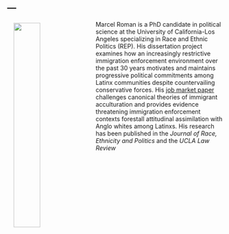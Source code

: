 ---
---

<link rel="stylesheet" href="styles.css" type="text/css">

<img src="files/headshot.png" align="left" hspace="15" vspace="5" style="width:35%">

Marcel Roman is a PhD candidate in political science at the University of California-Los Angeles specializing in Race and Ethnic Politics (REP). His dissertation project examines how an increasingly restrictive immigration enforcement environment over the past 30 years motivates and maintains progressive political commitments among Latinx communities despite countervailing conservative forces. His [job market paper](pdfs/wps/deportation_threat.pdf) challenges canonical theories of immigrant acculturation and provides evidence threatening immigration enforcement contexts forestall attitudinal assimilation with Anglo whites among Latinxs.  His research has been published in the <i> Journal of Race, Ethnicity and Politics </i> and the <i> UCLA Law Review </i>